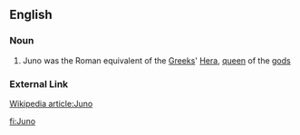 ==English==
===Noun===
#Juno was the  Roman equivalent of the [[Greek]]s' [[Hera]], [[queen]] of the [[god]]s
===External Link===
[http://en.wikipedia.org/wiki/Juno_%28mythology%29 Wikipedia article:Juno]

[[fi:Juno]]